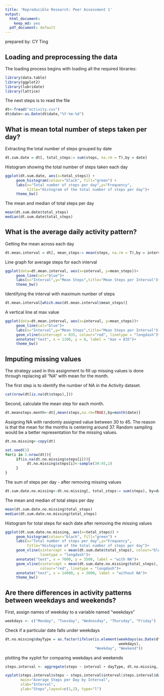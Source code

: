 ```yaml
---
title: 'Reproducible Research: Peer Assessment 1'
output:
  html_document:
    keep_md: yes
  pdf_document: default
---
```

prepared by: CY Ting

## Loading and preprocessing the data

The loading process begins with loading all the required libraries:

```r
library(data.table)
library(ggplot2)
library(lubridate)
library(lattice)
```
The next steps is to read the file
```r
dt<-fread("activity.csv")
dt$date<-as.Date(dt$date,"%Y-%m-%d")
```


## What is mean total number of steps taken per day?

Extracting the total number of steps grouped by date

```r
dt.sum.date = dt[, total_steps:= sum(steps, na.rm = T),by = date]
```

Histogram showing the total number of steps taken each day

```r
ggplot(dt.sum.date, aes(x=total_steps)) +
     geom_histogram(colour="black", fill="green") +
     labs(x="Total number of steps per day",y="Frequency",
          title="Histogram of the total number of steps per day")+
     theme_bw()
```

The mean and median of total steps per day

```r
mean(dt.sum.date$total_steps)
median(dt.sum.date$total_steps)
```

## What is the average daily activity pattern?

Getting the mean across each day

```r
dt.mean.interval = dt[, mean_steps:= mean(steps, na.rm = T),by = interval]
```

Line graph for average steps for each interval

```r
ggplot(data=dt.mean.interval, aes(x=interval, y=mean_steps))+
     geom_line(col="blue")+
     labs(x="Interval",y="Mean Steps",title="Mean Steps per Interval")+
     theme_bw()
```

Identifying the interval with maximum number of steps

```r
dt.mean.interval[which.max(dt.mean.interval$mean_steps)]
```

A vertical line at max value

```r
ggplot(data=dt.mean.interval, aes(x=interval, y=mean_steps))+
     geom_line(col="blue")+
     labs(x="Interval",y="Mean Steps",title="Mean Steps per Interval")+ 
     geom_vline(xintercept = 835, colour="red", linetype = "longdash")+
     annotate("text", x = 1100, y = 8, label = "max = 835")+
     theme_bw()
```


## Imputing missing values

The strategy used in this assignment to fill up missing values is done through replacing all "NA" with mean for the month. 

The first step is to identify the number of NA in the Activity dataset.

```r
cat(nrow(dt[is.na(dt$steps),]))
```

Second, calculate the mean step for each month.

```r
dt.meansteps.month<-dt[,mean(steps,na.rm=TRUE),by=month(date)]
```

Assigning NA with randomly assigned value between 30 to 45. The reason is that the mean for the months is centering around 37. Random sampling would be a better representation for the missing values.

```r
dt.no.missing<-copy(dt)

set.seed(1)
for(i in 1:nrow(dt)){     
     if(is.na(dt.no.missing$steps[i])){
          dt.no.missing$steps[i]<-sample(30:45,1)
     }
}
```
The sum of steps per day - after removing missing values

```r
dt.sum.date.no.missing<-dt.no.missing[, total_steps:= sum(steps), by=date]
```

The mean and median of total steps per day
```r
mean(dt.sum.date.no.missing$total_steps)
median(dt.sum.date.no.missing$total_steps)
```

Histogram for total steps for each date after removing the missing values

```r
ggplot(dt.sum.date.no.missing, aes(x=total_steps)) +
     geom_histogram(colour="black", fill="green") +
     labs(x="Total number of steps per day",y="Frequency",
          title="Histogram of the total number of steps per day")+
     geom_vline(xintercept = mean(dt.sum.date$total_steps), colour="blue", 
                linetype = "longdash")+
     annotate("text", x = 7000, y = 3500, label = "with NA")+
     geom_vline(xintercept = mean(dt.sum.date.no.missing$total_steps), 
                colour="red", linetype = "longdash")+
     annotate("text", x = 14000, y = 3600, label = "without NA")+
     theme_bw() 
```     
     
     
## Are there differences in activity patterns between weekdays and weekends?

First, assign names of weekday to a variable named "weekdays"
```r
weekdays <- c("Monday", "Tuesday", "Wednesday", "Thursday", "Friday")
```

Check if a particular date falls under weekdays

```r
dt.no.missing$dayType = as.factor(ifelse(is.element(weekdays(as.Date(dt.no.missing$date)),
                                                    weekdays), 
                                         "Weekday", "Weekend"))
```

plotting the xyplot for comparing weekdays and weekends

```r
steps.interval <- aggregate(steps ~ interval + dayType, dt.no.missing, mean)

xyplot(steps.interval$steps ~ steps.interval$interval|steps.interval$dayType,
       main="Average Steps per Day by Interval",
       xlab="Interval", 
       ylab="Steps",layout=c(1,2), type="l")
```
